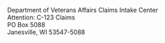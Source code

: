 
<Meta title="Library/Address block" />

<Canvas>
  <Story name="Default">
    <p class="va-address-block">
      Department of Veterans Affairs Claims Intake Center <br/>
      Attention: C-123 Claims<br/>
      PO Box 5088<br/>
      Janesville, WI 53547-5088<br/>
    </p>
  </Story>
</Canvas>

